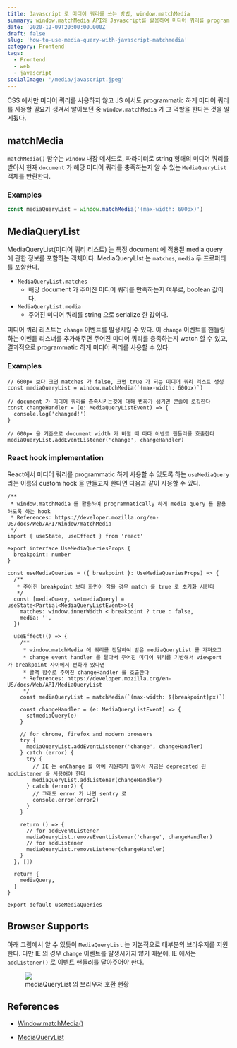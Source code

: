 ```yaml
---
title: Javascript 로 미디어 쿼리를 쓰는 방법, window.matchMedia
summary: window.matchMedia API와 Javascript를 활용하여 미디어 쿼리를 programmatic하게 사용하는 방법에 대해서 알아봅시다.
date: '2020-12-09T20:00:00.000Z'
draft: false
slug: 'how-to-use-media-query-with-javascript-matchmedia'
category: Frontend
tags:
  - Frontend
  - web
  - javascript
socialImage: '/media/javascript.jpeg'
---
```


CSS 에서만 미디어 쿼리를 사용하지 않고 JS 에서도 programmatic 하게 미디어 쿼리를 사용할 필요가 생겨서 알아보던 중 `window.matchMedia` 가 그 역할을 한다는 것을 알게됬다.

## matchMedia

`matchMedia()` 함수는 `window` 내장 메서드로, 파라미터로 string 형태의 미디어 쿼리를 받아서 현재 `document` 가 해당 미디어 쿼리를 충족하는지 알 수 있는 `MediaQueryList` 객체를 반환한다.

### Examples

```jsx
const mediaQueryList = window.matchMedia('(max-width: 600px)')
```

## MediaQueryList

MediaQueryList(미디어 쿼리 리스트) 는 특정 document 에 적용된 media query 에 관한 정보를 포함하는 객체이다. MediaQueryLIst 는 `matches`, `media` 두 프로퍼티를 포함한다.

- `MediaQueryList.matches`
  - 해당 document 가 주어진 미디어 쿼리를 만족하는지 여부로, boolean 값이다.
- `MediaQueryList.media`
  - 주어진 미디어 쿼리를 string 으로 serialize 한 값이다.

미디어 쿼리 리스트는 `change` 이벤트를 발생시킬 수 있다. 이 `change` 이벤트를 핸들링하는 이벤틑 리스너를 추가해주면 주어진 미디어 쿼리를 충족하는지 watch 할 수 있고, 결과적으로 programmatic 하게 미디어 쿼리를 사용할 수 있다.

### Examples

```tsx
// 600px 보다 크면 matches 가 false, 크면 true 가 되는 미디어 쿼리 리스트 생성
const mediaQueryList = window.matchMedia(`(max-width: 600px)`)

// document 가 미디어 쿼리를 충족시키는것에 대해 변화가 생기면 콘솔에 로깅한다
const changeHandler = (e: MediaQueryListEvent) => {
  console.log('changed!')
}

// 600px 을 기준으로 document width 가 바뀔 때 마다 이벤트 핸들러를 호출한다
mediaQueryList.addEventListener('change', changeHandler)
```

### React hook implementation

React에서 미디어 쿼리를 programmatic 하게 사용할 수 있도록 하는 `useMediaQuery` 라는 이름의 custom hook 을 만들고자 한다면 다음과 같이 사용할 수 있다.

```tsx
/**
 * window.matchMedia 를 활용하여 programmatically 하게 media query 를 활용하도록 하는 hook
 * References: https://developer.mozilla.org/en-US/docs/Web/API/Window/matchMedia
 */
import { useState, useEffect } from 'react'

export interface UseMediaQueriesProps {
  breakpoint: number
}

const useMediaQueries = ({ breakpoint }: UseMediaQueriesProps) => {
  /**
   * 주어진 breakpoint 보다 화면이 작을 경우 match 를 true 로 초기화 시킨다
   */
  const [mediaQuery, setmediaQuery] = useState<Partial<MediaQueryListEvent>>({
    matches: window.innerWidth < breakpoint ? true : false,
    media: '',
  })

  useEffect(() => {
    /**
     * window.matchMedia 에 쿼리를 전달하여 받은 mediaQueryList 를 가져오고
     * change event handler 를 달아서 주어진 미디어 쿼리를 기반해서 viewport 가 breakpoint 사이에서 변화가 있다면
     * 콜백 함수로 주어진 changeHandler 를 호출한다
     * References: https://developer.mozilla.org/en-US/docs/Web/API/MediaQueryList
     */
    const mediaQueryList = matchMedia(`(max-width: ${breakpoint}px)`)

    const changeHandler = (e: MediaQueryListEvent) => {
      setmediaQuery(e)
    }

    // for chrome, firefox and modern browsers
    try {
      mediaQueryList.addEventListener('change', changeHandler)
    } catch (error) {
      try {
        // IE 는 onChange 를 아예 지원하지 않아서 지금은 deprecated 된 addListener 를 사용해야 한다
        mediaQueryList.addListener(changeHandler)
      } catch (error2) {
        // 그래도 error 가 나면 sentry 로
        console.error(error2)
      }
    }

    return () => {
      // for addEventListener
      mediaQueryList.removeEventListener('change', changeHandler)
      // for addListener
      mediaQueryList.removeListener(changeHandler)
    }
  }, [])

  return {
    mediaQuery,
  }
}

export default useMediaQueries
```

## Browser Supports

아래 그림에서 알 수 있듯이 `MediaQueryList` 는 기본적으로 대부분의 브라우저를 지원한다. 다만 IE 의 경우 `change` 이벤트를 발생시키지 않기 때문에, IE 에서는 `addListener()` 로 이벤트 핸들러를 달아주어야 한다.

<figure>
  <img src="/media/matchmedia/Screen_Shot_2020-12-04_at_6.21.51_PM.png" />
  <figcaption style={{ color: 'grey' }}>mediaQueryList 의 브라우저 호환 현황</figcaption>
</figure>

## References

- [Window.matchMedia()](https://developer.mozilla.org/en-US/docs/Web/API/Window/matchMedia)

- [MediaQueryList](https://developer.mozilla.org/en-US/docs/Web/API/MediaQueryList)
